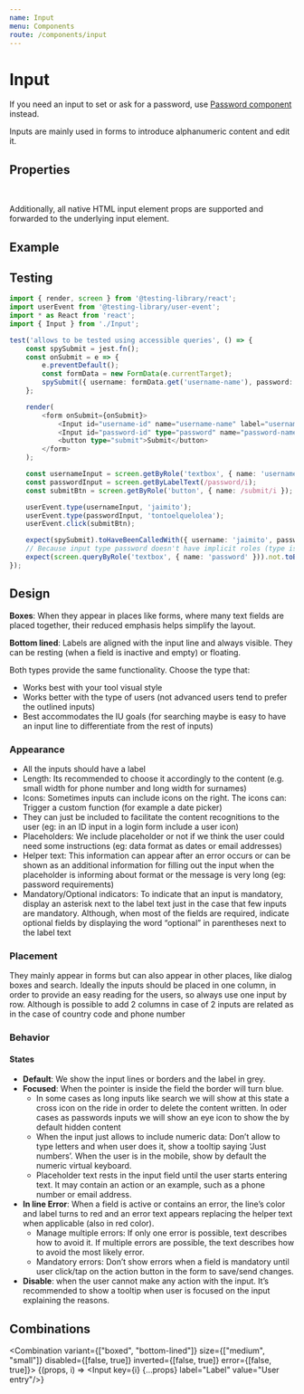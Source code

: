 ```yaml
---
name: Input
menu: Components
route: /components/input
---
```



# Input

<Advice>
    If you need an input to set or ask for a password, use <a href="/components/password">Password component</a> instead.
</Advice>

Inputs are mainly used in forms to introduce alphanumeric content and edit it.

## Properties

<InputPropsTable />
<br/>
<StyledSystemLinks component="Input" supportedProps={ ['margin', 'width'] }/>

Additionally, all native HTML input element props are supported and forwarded to the underlying input element.

## Example

<Playground>
    <ControlledInput variant="boxed" placeholder="user@free-now.com" label="E-Mail Address" />
</Playground>

## Testing

```ts
import { render, screen } from '@testing-library/react';
import userEvent from '@testing-library/user-event';
import * as React from 'react';
import { Input } from './Input';

test('allows to be tested using accessible queries', () => {
    const spySubmit = jest.fn();
    const onSubmit = e => {
        e.preventDefault();
        const formData = new FormData(e.currentTarget);
        spySubmit({ username: formData.get('username-name'), password: formData.get('password-name') });
    };

    render(
        <form onSubmit={onSubmit}>
            <Input id="username-id" name="username-name" label="username" />
            <Input id="password-id" type="password" name="password-name" label="password" />
            <button type="submit">Submit</button>
        </form>
    );

    const usernameInput = screen.getByRole('textbox', { name: 'username' });
    const passwordInput = screen.getByLabelText(/password/i);
    const submitBtn = screen.getByRole('button', { name: /submit/i });

    userEvent.type(usernameInput, 'jaimito');
    userEvent.type(passwordInput, 'tontoelquelolea');
    userEvent.click(submitBtn);

    expect(spySubmit).toHaveBeenCalledWith({ username: 'jaimito', password: 'tontoelquelolea' });
    // Because input type password doesn't have implicit roles (type is passing as prop as expected) https://www.w3.org/TR/html-aria/#docconformance
    expect(screen.queryByRole('textbox', { name: 'password' })).not.toBeInTheDocument();
});
```


## Design

**Boxes**: When they appear in places like forms, where many text fields are placed together, their reduced emphasis helps simplify the layout.

**Bottom lined**: Labels are aligned with the input line and always visible. They can be resting (when a field is inactive and empty) or floating.

Both types provide the same functionality. Choose the type that:

- Works best with your tool visual style
- Works better with the type of users (not advanced users tend to prefer the outlined inputs)
- Best accommodates the IU goals (for searching maybe is easy to have an input line to differentiate from the rest of inputs)

### Appearance

- All the inputs should have a label
- Length: Its recommended to choose it accordingly to the content (e.g. small width for phone number and long width for surnames)
- Icons: Sometimes inputs can include icons on the right. The icons can:
 Trigger a custom function (for example a date picker)
- They can just be included to facilitate the content recognitions to the user (eg: in an ID input in a login form include a user icon)
- Placeholders: We include placeholder or not  if we think the user could need some instructions (eg: data format as dates or email addresses)
- Helper text: This information can appear after an error occurs or can be shown as an additional information for filling out the input when the placeholder is informing about format or the message is very long (eg: password requirements)
- Mandatory/Optional indicators: To indicate that an input is mandatory, display an asterisk  next to the label text just in the case that few inputs are mandatory.  Although, when most of the fields are required, indicate optional fields by displaying the word “optional” in parentheses next to the label text

### Placement

They mainly appear in forms but can also appear in other places, like dialog boxes and search.
Ideally the inputs should be placed in one column, in order to provide an easy reading for the users, so always use one input by row. Although is possible to add 2 columns in case of 2 inputs are related as in the case of country code and phone number

### Behavior

#### States

- **Default**: We show the input lines or borders and the label in grey.
- **Focused**: When the pointer is inside the field the border will turn blue.
  - In some cases as long inputs like search we will show at this state a cross icon on the ride in order to delete the content written. In oder cases as passwords inputs we will show an eye icon to show the by default hidden content
  - When the input just allows to include numeric data: Don’t allow to type letters and when user does it, show a tooltip saying ‘Just numbers’. When the user is in the mobile, show by default the numeric virtual keyboard.
  - Placeholder text rests in the input field until the user starts entering text. It may contain an action or an example, such as a phone number or email address.
- **In line Error**: When a field is active or contains an error, the line’s color and label turns to red and an error text appears replacing the helper text when applicable (also in red color).
  - Manage multiple errors: If only one error is possible, text describes how to avoid it. If multiple errors are possible, the text describes how to avoid the most likely error.
  - Mandatory errors: Don’t show errors when a field is mandatory until user click/tap on the action button in the form to save/send changes.
- **Disable**: when the user cannot make any action with the input. It’s recommended to show a tooltip when user is focused on the input explaining the reasons.

## Combinations

<Combination variant={["boxed", "bottom-lined"]} size={["medium", "small"]} disabled={[false, true]} inverted={[false, true]} error={[false, true]}>
    {(props, i) => <Input key={i} {...props} label="Label" value="User entry"/>}
</Combination>
